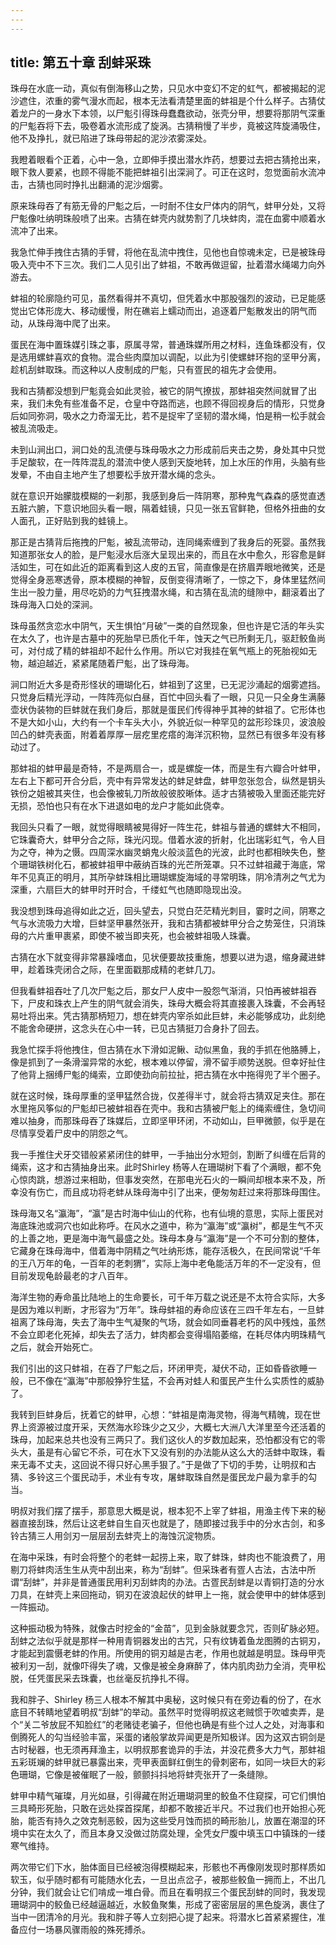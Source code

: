 ```yaml
---
---
---
```

title: 第五十章 刮蚌采珠
---




珠母在水底一动，真似有倒海移山之势，只见水中变幻不定的虹气，都被揭起的泥沙遮住，浓重的雾气漫水而起，根本无法看清楚里面的蚌祖是个什么样子。古猜仗着龙户的一身水下本领，以尸鬽引得珠母蠢蠢欲动，张壳分甲，想要将那阴气深重的尸鬽吞将下去，吸卷着水流形成了旋涡。古猜稍慢了半步，竟被这阵旋涌吸住，他不及挣扎，就已陷进了珠母带起的泥沙浓雾深处。

我瞪着眼看个正着，心中一急，立即伸手摸出潜水炸药，想要过去把古猜抢出来，眼下救人要紧，也顾不得能不能把蚌祖引出深涧了。可正在这时，忽觉面前水流冲击，古猜也同时挣扎出翻涌的泥沙烟雾。

原来珠母吞了有筋无骨的尸鬽之后，一时耐不住女尸体内的阴气，蚌甲分处，又将尸鬽像吐纳明珠般喷了出来。古猜在蚌壳内就势割了几块蚌肉，混在血雾中顺着水流冲了出来。

我急忙伸手拽住古猜的手臂，将他在乱流中拽住，见他也自惊魂未定，已是被珠母吸入壳中不下三次。我们二人见引出了蚌祖，不敢再做逗留，扯着潜水绳竭力向外游去。

蚌祖的轮廓隐约可见，虽然看得并不真切，但凭着水中那股强烈的波动，已足能感觉出它体形庞大、移动缓慢，附在礁岩上蠕动而出，追逐着尸鬽散发出的阴气而动，从珠母海中爬了出来。

蛋民在海中置珠媒引珠之事，原属寻常，普通珠媒所用之材料，连鱼珠都没有，仅是选用螺蚌喜欢的食物。混合些肉糜加以调配，以此为引使螺蚌环抱的坚甲分离，趁机刮蚌取珠。而这种以人皮制成的尸鬽，只有疍民的祖先才会使用。

我和古猜都没想到尸鬽竟会如此灵验，被它的阴气撩拔，那蚌祖突然间就冒了出来，我们未免有些准备不足，仓皇中夺路而逃，也顾不得回视身后的情形，只觉身后如同弥洞，吸水之力奇溜无比，若不是捉牢了坚韧的潜水绳，怕是稍一松手就会被乱流吸走。

未到山涧出口，涧口处的乱流便与珠母吸水之力形成前后夹击之势，身处其中只觉手足酸软，在一阵阵混乱的潜流中使人感到天旋地转，加上水压的作用，头脑有些发晕，不由自主地产生了想要松手放开潜水绳的念头。

就在意识开始朦胧模糊的一刹那，我感到身后一阵阴寒，那种鬼气森森的感觉直透五脏六腑，下意识地回头看一眼，隔着蛙镜，只见一张五官鲜艳，但格外扭曲的女人面孔，正好贴到我的蛙镜上。

那正是古猜背后拖拽的尸鬽，被乱流带动，连同绳索缠到了我身后的死婴。虽然我知道那张女人的脸，是尸鬽浸水后涨大呈现出来的，而且在水中愈久，形容愈是鲜活如生，可在如此近的距离看到这人皮的五官，简直像是在挤眉弄眼地微笑，还是觉得全身恶寒透骨，原本模糊的神智，反倒变得清晰了，一惊之下，身体里猛然间生出一股力量，用尽吃奶的力气狂拽潜水绳，和古猜在乱流的缝隙中，翻滚着出了珠母海入口处的深涧。

珠母虽然贪恋水中阴气，天生惧怕“月破”一类的自然现象，但也许是它活的年头实在太久了，也许是古墓中的死胎早已质化千年，蚀天之气已所剩无几，驱赶鲛鱼尚可，对付成了精的蚌祖却不起什么作用。所以它对我挂在氧气瓶上的死胎视如无物，越迫越近，紧紧尾随着尸鬽，出了珠母海。

涧口附近大多是奇形怪状的珊瑚化石，蚌祖到了这里，已无泥沙涌起的烟雾遮挡。只觉身后精光浮动，一阵阵亮似白昼，百忙中回头看了一眼，只见一只全身生满藤壶状伪装物的巨蚌就在我们身后，那就是蛋民们传得神乎其神的蚌祖了。它形体也不是大如小山，大约有一个卡车头大小，外貌近似一种罕见的盆形珍珠贝，波浪般凹凸的蚌壳表面，附着着厚厚一层疙里疙瘩的海洋沉积物，显然已有很多年没有移动过了。

那蚌祖的蚌甲最是奇特，不是两扇合一，或是螺旋一体，而是生有六瓣合叶蚌甲，左右上下都可开合分启，壳中有异常发达的蚌足蚌盘，蚌甲忽张忽合，纵然是钥头铁份之姐被其夹住，也会像被轧刀所故般彼胶晰体。适才古猜被吸入里面还能完好无损，恐怕也只有在水下进退如电的龙户才能如此侥幸。

我回头只看了一眼，就觉得眼睛被晃得好一阵生花，蚌祖与普通的螺蚌大不相同，它珠囊奇大，蚌甲分合之际，珠光闪现。借着水波的折射，化出瑞彩虹气，令人目为之夺，神为之慑。四周深水幽灵蛸鬼火般淡蓝色的光波，此时也都相映失色，整个珊瑚铁树化石，都被蚌祖甲中蔽纳百珠的光芒所笼罩。只不过蚌祖藏于海底，常年不见真正的明月，其所孕蚌珠相比珊瑚螺旋海域的寻常明珠，阴冷清冽之气尤为深重，六扇巨大的蚌甲时开时合，千缕虹气也随即隐现出没。

我没想到珠母追得如此之近，回头望去，只觉白茫茫精光刺目，霎时之间，阴寒之气与水流吸力大增，巨蚌坚甲暴然张开，我和古猜都被蚌甲分合之势笼住，只消珠母的六片重甲裹紧，即使不被当即夹死，也会被蚌祖吸人珠囊。

古猜在水下就变得非常暴躁嗜血，见状便要故技重施，想要以进为退，缩身藏进蚌甲，趁着珠壳闭合之际，在里面戳那成精的老蚌几刀。

但我看蚌祖吞吐了几次尸鬽之后，那女尸人皮中一股怨气渐消，只怕再被蚌祖吞下，尸皮和珠衣上产生的阴气就会消失，珠母大概会将其直接裹入珠囊，不会再轻易吐将出来。凭古猜那柄短刀，想在蚌壳内宰杀如此巨蚌，未必能够成功，此刻绝不能舍命硬拼，这念头在心中一转，已见古猜挺刀合身扑了回去。

我急忙探手将他拽住，但古猜在水下滑如泥鳅、动似黑鱼，我的手抓在他胳膊上，像是抓到了一条滑溜异常的水蛇，根本难以停留，滑不留手顺势送脱。但幸好扯住了他背上捆缚尸鬽的绳索，立即使劲向前拉扯，把古猜在水中拖得兜了半个圈子。

就在这时候，珠母厚重的坚甲猛然合拢，仅差得半寸，就会将古猜双足夹住。那在水里拖风筝似的尸鬽却已被蚌祖吞在壳中。我和古猜被尸鬽上的绳索缠住，急切间难以抽身，而那珠母吞了珠媒后，立即坚甲环闭，不动如山，巨甲微颤，似乎是在尽情享受着尸皮中的阴怨之气。

我一手推住犬牙交错般紧紧闭住的蚌甲，一手抽出分水短剑，割断了纠缠在后背的绳索，这才和古猜抽身出来。此时Shirley 杨等人在珊瑚树下看了个满眼，都不免心惊肉跳，想游过来相助，但事发突然，在那电光石火的一瞬间却根本来不及，所幸没有伤亡，而且成功将老蚌从珠母海中引了出来，便匆匆赶过来将那珠母围住。

珠母海又名“瀛海”，“瀛”是古时海中仙山的代称，也有仙境的意思，实际上蛋民对海底珠池或洞穴也如此称呼。在风水之道中，称为“瀛海”或“瀛树”，都是生气不灭的上善之地，更是海中海气最盛之处。珠母本身与“瀛海”是一个不可分割的整体，它藏身在珠母海中，借着海中阴精之气吐纳形炼，能存活极久，在民间常说“千年的王八万年的龟，一百年的老刺猬”，实际上海中老龟能活万年的不一定没有，但目前发现龟龄最老的才八百年。

海洋生物的寿命虽比陆地上的生命要长，可千年万载之说还是不太符合实际，大多是因为难以判断，才形容为“万年”。珠母蚌祖的寿命应该在三四千年左右，一旦蚌祖离了珠母海，失去了海中生气凝聚的气场，就会如同垂暮老朽的风中残烛，虽然不会立即老化死掉，却失去了活力，蚌肉都会变得塌陷萎缩，在耗尽体内明珠精气之后，就会开始死亡。

我们引出的这只蚌祖，在吞了尸鬽之后，环闭甲壳，凝伏不动，正如昏昏欲睡一般，已不像在“瀛海”中那般狰狞生猛，不会再对蛙人和蛋民产生什么实质性的威胁了。

我转到巨蚌身后，抚着它的蚌甲，心想：“蚌祖是南海灵物，得海气精魄，现在世界上资源被过度开采，天然海水珍珠少之又少，大概七大洲八大洋里至今还活着的珠母，加起来总共也没有三两只了。我们这伙人的岁数加起来，恐怕都没有它的零头大，虽是有心留它不杀，可在水下又没有别的办法能从这么大的活蚌中取珠，看来无毒不丈夫，这回说不得只好心黑手狠了。”于是做了下切的手势，让明叔和古猜、多铃这三个蛋民动手，术业有专攻，屠蚌取珠自然是蛋民龙户最为拿手的勾当。

明叔对我们摆了摆手，那意思大概是说，根本犯不上宰了蚌祖，用渔主传下来的秘器直接刮珠，然后让这老蚌自生自灭也就是了，随即接过我手中的分水古剑，和多铃古猜三人用剑刃一层层刮去蚌壳上的海蚀沉淀物质。

在海中采珠，有时会将整个的老蚌一起捞上来，取了蚌珠，蚌肉也不能浪费了，用剔刀将蚌肉活生生从壳中刮出来，称为“刮蚌”。但采珠者有疍人古法，古法中所谓“刮蚌”，并非是普通蛋民用利刃刮蚌肉的办法。古疍民刮蚌是以青铜打造的分水刀具，在蚌壳上来回拖动，铜刃在波浪起伏的蚌甲上一拖，就会使甲中的蚌体感到一阵振动。

这种振动极为特殊，就像古时挖金的“金苗”，见到金脉就要念咒，否则矿脉必短。刮蚌之法似乎就是那样一种用青铜器发出的古咒，只有纹铸着鱼龙图腾的古铜刃，才能起到震慑老蚌的作用。所使用的铜刃越是古老，作用也就越是明显。珠母甲壳被利刃一刮，就像吓得失了魂，又像是被全身麻醉了，体内肌肉劲力全消，壳甲松脱，任凭蛋民采去珠囊，也丝毫反抗挣扎不得。

我和胖子、Shirley 杨三人根本不解其中奥秘，这时候只有在旁边看的份了，在水底目不转睛地望着明叔“刮蚌”的举动。虽然平时觉得明叔这老贼惯于吹嘘卖弄，是个“关二爷放屁不知脸红”的老赌徒老骗子，但他也确是有些个过人之处，对海事和倒腾死人的勾当经验丰富，采蛋的诸般掌故异闻更是所知极详。因为这双古铜剑是古时秘器，也无须再拜渔主，以明叔那套诡异的手法，并没花费多大力气，那蚌祖五彩斑斓的蚌甲就已暴露出来，壳甲表面鲜红倒生的骨刺密布，如同一块巨大的彩色珊瑚，它像是被催眠了一般，颤颤抖抖地将蚌壳张开了一条缝隙。

蚌甲中精气璀璨，月光如昼，引得藏在附近珊瑚洞里的鲛鱼不住窥探，可它们惧怕三具畸形死胎，只敢在远处探首探尾，却都不敢接近半尺。不过我们也开始担心死胎，能否有持久之效克制恶鲛，因为这些受月蚀而损的畸形胎儿，放置在潮湿的环境中实在太久了，而且本身又没做过防腐处理，全凭女尸腹中填玉口中镇珠的一缕寒气维持。

两次带它们下水，胎体面目已经被泡得模糊起来，形骸也不再像刚发现时那样质如软玉，似乎随时都有可能随水化去，一旦出点岔子，被那些鲛鱼一拥而上，不出几分钟，我们就会让它们啃成一堆白骨。而且在看明叔三个蛋民刮蚌的同时，我发现珊瑚洞中的鲛鱼已经越逼越近，水鲛鱼聚集，形成了密密层层的黑色旋涡，裹住了当中一团清冷的月光。我和胖子等人立刻把心提了起来。将潜水匕首紧紧握住，准备应付一场暴风骤雨般的殊死搏杀。
